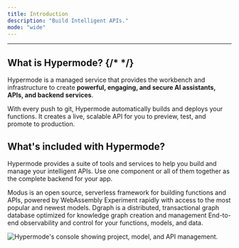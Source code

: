 ```yaml
---
title: Introduction
description: "Build Intelligent APIs."
mode: "wide"
---
```


---

## What is Hypermode? {/* <!-- vale Google.Contractions = NO --> */}

Hypermode is a managed service that provides the workbench and infrastructure to create **powerful,
engaging, and secure AI assistants, APIs, and backend services**.

With every push to git, Hypermode automatically builds and deploys your functions. It creates a
live, scalable API for you to preview, test, and promote to production.

## What's included with Hypermode?

Hypermode provides a suite of tools and services to help you build and manage your intelligent APIs.
Use one component or all of them together as the complete backend for your app.

<CardGroup cols={2}>
  <Card title="Functions" icon="rectangle-code" href="/modus">
    Modus is an open source, serverless framework for building functions and
    APIs, powered by WebAssembly
  </Card>
  <Card title="Model Hosting" icon="cube" href="/hosted-models">
    Experiment rapidly with access to the most popular and newest models.
  </Card>
  <Card title="Graph Data Store" icon="chart-network" href="https://dgraph.io">
    Dgraph is a distributed, transactional graph database optimized for
    knowledge graph creation and management
  </Card>
  <Card title="Integrated Console" icon="display" href="#collections">
    End-to-end observability and control for your functions, models, and data.
  </Card>
</CardGroup>

<img
  className="block"
  src="/images/console-screenshot.png"
  alt="Hypermode's console showing project, model, and API management."
/>
